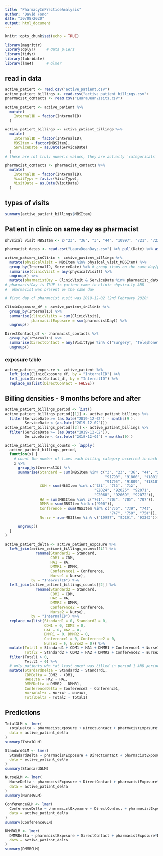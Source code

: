 ```yaml
---
title: "PharmacyInPracticeAnalysis"
author: "David Fong"
date: "30/08/2020"
output: html_document
---
```


```r
knitr::opts_chunk$set(echo = TRUE)
```

```r
library(magrittr)
library(dplyr)     # data pliers
library(tidyr)
library(lubridate)
library(lme4)      # glmer
```

## read in data


```r
active_patient <- read.csv("active_patient.csv")
active_patient_billings <- read.csv("active_patient_billings.csv")
pharmacist_contacts <- read.csv("LauraDeanVisits.csv")

active_patient <- active_patient %>%
  mutate(
    InternalID = factor(InternalID)
  )

active_patient_billings <- active_patient_billings %>%
  mutate(
    InternalID = factor(InternalID),
    MBSItem = factor(MBSItem),
    ServiceDate = as.Date(ServiceDate)
  )
# these are not truly numeric values, they are actually 'categoricals'

pharmacist_contacts <- pharmacist_contacts %>%
  mutate(
    InternalID = factor(InternalID),
    VisitType = factor(VisitType),
    VisitDate = as.Date(VisitDate)
  )

```

## types of visits

```r
summary(active_patient_billings$MBSItem)
```

## Patient in clinic on same day as pharmacist

```r
physical_visit_MBSItem <- c("23", "36", "3", "44", "10997", "721", "723", "732", "2713", "2715", "73806", "16500", "707", "705", "2517", "2521", "2525", "703", "30071", "2501", "2504")

pharmacist_dates <- read.csv("LauraDeanDays.csv") %>% pull(Date) %>% as.Date()

active_patient_inClinic <- active_patient_billings %>%
  mutate(physicalVisit = MBSItem %in% physical_visit_MBSItem) %>%
  group_by(InternalID, ServiceDate) %>% # group items on the same day/patient together
  summarise(ClinicVisit = any(physicalVisit)) %>%
  ungroup() %>%
  mutate(pharmacistDay = ClinicVisit & ServiceDate %in% pharmacist_dates)
# pharmacistDay is TRUE is patient came to clinic physically AND
#  pharmacist was present on the same day

# first day of pharmacist visit was 2019-12-02 (2nd February 2020)

ClinicExposure_df <- active_patient_inClinic %>%
  group_by(InternalID) %>%
  summarise(clinicVisits = sum(ClinicVisit),
            pharmacistExposure = sum(pharmacistDay)) %>%
  ungroup()

DirectContact_df <- pharmacist_contacts %>%
  group_by(InternalID) %>%
  summarise(DirectContact = any(VisitType %in% c("Surgery", "Telephone"))) %>%
  ungroup()

```

### exposure table

```r
active_patient_exposure <- active_patient %>%
  left_join(ClinicExposure_df, by = "InternalID") %>%
  left_join(DirectContact_df, by = "InternalID") %>%
  replace_na(list(DirectContact = FALSE))
```

## Billing densities - 9 months before and after

```r
active_patient_billings_period <- list()
active_patient_billings_period[[1]] <- active_patient_billings %>% 
  filter(ServiceDate >= (as.Date("2019-12-02") - months(9)),
         ServiceDate < (as.Date("2019-12-02")))
active_patient_billings_period[[2]] <- active_patient_billings %>%
  filter(ServiceDate >= (as.Date("2019-12-02")),
         ServiceDate < (as.Date("2019-12-02") + months(9)))
```

```r
active_patient_billings_counts <- lapply(
  active_patient_billings_period,
  function(x) {
    # count the number of times each billing category occurred in each 9 month period
    x %>%
      group_by(InternalID) %>%
      summarise(Standard = sum(MBSItem %in% c("3", "23", "36", "44", "2713",
                                              "91790", "91800", "91801", "91802", "92115",
                                              "91795", "91809", "91810", "91811", "92127")),
                CDM = sum(MBSItem %in% c("721", "723", "732",
                                         "92024", "92025", "92071",
                                         "92068", "92069", "92072")),
                HA = sum(MBSItem %in% c("701", "703", "705", "707")),
                DMMR = sum(MBSItem %in% c("900")),
                Conference = sum(MBSItem %in% c("735", "739", "743",
                                                "747", "750", "758")),
                Nurse = sum(MBSItem %in% c("10997", "93201", "93203"))) %>%
      
      ungroup()
  }
)
```
```r
active_patient_delta <- active_patient_exposure %>%
  left_join(active_patient_billings_counts[[1]] %>%
              rename(Standard1 = Standard,
                     CDM1 = CDM,
                     HA1 = HA,
                     DMMR1 = DMMR,
                     Conference1 = Conference,
                     Nurse1 = Nurse),
            by = "InternalID") %>%
  left_join(active_patient_billings_counts[[2]] %>%
              rename(Standard2 = Standard,
                     CDM2 = CDM,
                     HA2 = HA,
                     DMMR2 = DMMR,
                     Conference2 = Conference,
                     Nurse2 = Nurse),
            by = "InternalID") %>%
  replace_na(list(Standard1 = 0, Standard2 = 0,
                  CDM1 = 0, CDM2 = 0,
                  HA1 = 0, HA2 = 0,
                  DMMR1 = 0, DMMR2 = 0,
                  Conference1 = 0, Conference2 = 0,
                  Nurse1 = 0, Nurse2 = 0)) %>%
  mutate(Total1 = Standard1 + CDM1 + HA1 + DMMR1 + Conference1 + Nurse1,
         Total2 = Standard2 + CDM2 + HA2 + DMMR2 + Conference2 + Nurse2) %>%
  filter(Total1 > 0,
         Total2 > 0) %>%
  # only patients who *at least once* was billed in period 1 AND period 2
  mutate(StandardDelta = Standard2 - Standard1,
         CDMDelta = CDM2 - CDM1,
         HADelta = HA2 - HA1,
         DMMRDelta = DMMR2 - DMMR1,
         ConferenceDelta = Conference2 - Conference1,
         NurseDelta = Nurse2 - Nurse1,
         TotalDelta = Total2 - Total1)
```

## Predictions

```r
TotalGLM <- lmer(
  TotalDelta ~ pharmacistExposure + DirectContact + pharmacistExposure*DirectContact + (1 | clinicVisits),
  data = active_patient_delta
)
summary(TotalGLM)
```

```r
StandardGLM <- lmer(
  StandardDelta ~ pharmacistExposure + DirectContact + pharmacistExposure*DirectContact + (1 | clinicVisits),
  data = active_patient_delta
)
summary(StandardGLM)
```


```r
NurseGLM <- lmer(
  NurseDelta ~ pharmacistExposure + DirectContact + pharmacistExposure*DirectContact + (1 | clinicVisits),
  data = active_patient_delta
)
summary(NurseGLM)
```
```r
ConferenceGLM <- lmer(
  ConferenceDelta ~ pharmacistExposure + DirectContact + pharmacistExposure*DirectContact + (1 | clinicVisits),
  data = active_patient_delta
)
summary(ConferenceGLM)
```

```r
DMMRGLM <- lmer(
  DMMRDelta ~ pharmacistExposure + DirectContact + pharmacistExposure*DirectContact + (1 | clinicVisits),
  data = active_patient_delta
)
summary(DMMRGLM)
```